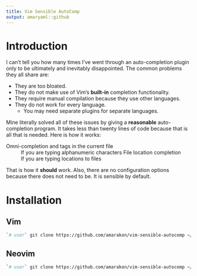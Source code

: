 ```yaml
---
title: Vim Sensible AutoComp
output: amaryaml::github
---
```


# Introduction

I can't tell you how many times I've went through an auto-completion plugin only
to be ultimately and inevitably disappointed.
The common problems they all share are:

- They are too bloated.
- They do not make use of Vim's **built-in** completion functionality.
- They require manual compilation because they use other languages.
- They do not work for every language.
  - You may need separate plugins for separate languages.

Mine literally solved all of these issues by giving a **reasonable**
auto-completion program.
It takes less than twenty lines of code because that is all that is needed.
Here is how it works:

Omni-completion and tags in the current file
: If you are typing alphanumeric characters
File location completion
: If you are typing locations to files

That is how it **should** work.
Also, there are no configuration options because there does not need to be.
It is sensible by default.

# Installation

## Vim

```sh
`# user` git clone https://github.com/amarakon/vim-sensible-autocomp ~/.vim/pack/vendor/start/vim-sensible-autocomp
```

## Neovim

```sh
`# user` git clone https://github.com/amarakon/vim-sensible-autocomp ~/.local/share/nvim/site/pack/default/start/vim-sensible-autocomp
```
